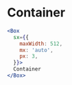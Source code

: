 
# Container

```jsx live=true
<Box
  sx={{
    maxWidth: 512,
    mx: 'auto',
    px: 3,
  }}>
  Container
</Box>
```
